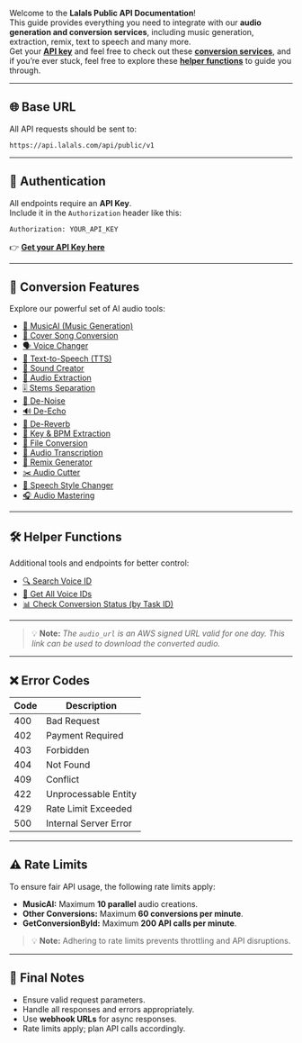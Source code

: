 
Welcome to the **Lalals Public API Documentation**!  
This guide provides everything you need to integrate with our **audio generation and conversion services**, including music generation, extraction, remix, text to speech and many more.  
Get your [**API key**](https://lalals.com/api) and feel free to check out these [**conversion services**](/api-documentation/introduction#%F0%9F%8E%BC-conversion-features), and if you’re ever stuck, feel free to explore these [**helper functions**](/api-documentation/introduction#%F0%9F%9B%A0%EF%B8%8F-helper-functions) to guide you through.

---

## 🌐 Base URL

All API requests should be sent to:

```
https://api.lalals.com/api/public/v1
```

---

## 🔐 Authentication

All endpoints require an **API Key**.  
Include it in the `Authorization` header like this:

```bash
Authorization: YOUR_API_KEY
```

👉 [**Get your API Key here**](https://lalals.com/api)

---

## 🎼 Conversion Features

Explore our powerful set of AI audio tools:

- [🎼 MusicAI (Music Generation)](/api-documentation/endpoint/MusicAI)
- [🎤 Cover Song Conversion](/api-documentation/endpoint/Cover)
- [🗣️ Voice Changer](/api-documentation/endpoint/VoiceChanger)
- [📢 Text-to-Speech (TTS)](/api-documentation/endpoint/TextToSpeech)
- [🌛 Sound Creator](/api-documentation/endpoint/SoundCreator)
- [🎹 Audio Extraction](/api-documentation/endpoint/Extraction)
- [🎚 Stems Separation](/api-documentation/endpoint/StemsSeparation)
- [🚫 De-Noise](/api-documentation/endpoint/DeNoise)
- [🔊 De-Echo](/api-documentation/endpoint/DeEcho)
- [🏫 De-Reverb](/api-documentation/endpoint/DeReverb)
- [🎵 Key & BPM Extraction](/api-documentation/endpoint/KeyBPM)
- [🔄 File Conversion](/api-documentation/endpoint/FileConversion)
- [📝 Audio Transcription](/api-documentation/endpoint/Transcription)
- [🎷 Remix Generator](/api-documentation/endpoint/Remix)
- [✂️ Audio Cutter](/api-documentation/endpoint/AudioCutter)
- [🧆 Speech Style Changer](/api-documentation/endpoint/SpeechChanger)
- [🎧 Audio Mastering](/api-documentation/endpoint/Mastering)

---

## 🛠️ Helper Functions

Additional tools and endpoints for better control:

- [🔍 Search Voice ID](/api-documentation/endpoint/SearchVoiceID)
- [🧠 Get All Voice IDs](/api-documentation/endpoint/GetAllVoiceIDs)
- [📊 Check Conversion Status (by Task ID)](/api-documentation/endpoint/CheckStatus)

---

> 💡 **Note:** *The `audio_url` is an AWS signed URL valid for one day. This link can be used to download the converted audio.*

---

## ❌ Error Codes

| Code | Description |
|------|-------------|
| 400  | Bad Request |
| 402  | Payment Required |
| 403  | Forbidden |
| 404  | Not Found |
| 409  | Conflict |
| 422  | Unprocessable Entity |
| 429  | Rate Limit Exceeded |
| 500  | Internal Server Error |

---

## ⚠️ Rate Limits

To ensure fair API usage, the following rate limits apply:

- **MusicAI:** Maximum **10 parallel** audio creations.  
- **Other Conversions:** Maximum **60 conversions per minute**.  
- **GetConversionById:** Maximum **200 API calls per minute**.

> 💡 **Note:** Adhering to rate limits prevents throttling and API disruptions.

---

## 📝 Final Notes

- Ensure valid request parameters.  
- Handle all responses and errors appropriately.  
- Use **webhook URLs** for async responses.  
- Rate limits apply; plan API calls accordingly.

